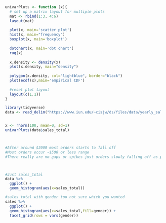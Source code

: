 ```r

univarPlots <- function (x){
  # set up a matrix layout for multiple plots
  mat <- rbind(1:3, 4:6)
  layout(mat)
  
  plot(x, main='scatter plot')
  hist(x, main="frequency")
  boxplot(x, main='boxplot')
  
  dotchart(x, main='dot chart')
  rug(x)
  
  x.density <- density(x)
  plot(x.density, main="density")
  
  polygon(x.density, col="lightblue", border="black")
  plot(ecdf(x),main='empirical CDF')
  
  #reset plot layout
  layout(c(1,1))
}

```


```r
library(tidyverse)
data <- read_delim("https://www.iun.edu/~cisjw/ds/files/data/yearly_sales.csv",delim=",")


x <- rnorm(100, mean=0, sd=1) 
univarPlots(data$sales_total)



#After around $2000 most orders starts to fall off 
#Most orders occur ~$500 or less range 
#There really are no gaps or spikes just orders slowly falling off as price gets high




```


```r
#Just sales_total
data %>% 
  ggplot() +
  geom_histogram(aes(x=sales_total))

#sales_total with gender too not sure which you wanted 
sales %>% 
  ggplot() +
  geom_histogram(aes(x=sales_total,fill=gender)) +
  facet_grid(rows = vars(gender))
```

